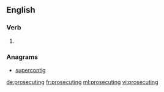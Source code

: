==English==

===Verb===
{{head|en}}

# {{present participle of|prosecute}}

===Anagrams===
* [[supercontig#English|supercontig]]

[[de:prosecuting]]
[[fr:prosecuting]]
[[ml:prosecuting]]
[[vi:prosecuting]]